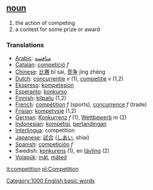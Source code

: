 == [[noun]] ==
# the action of competing
# a contest for some prize or award

=== Translations ===
*[[Arabic]]: [[منافسة]]
*[[Catalan]]: [[competició]] ''f''
*[[Chinese]]: [[比赛]] bǐ sài, [[竞争]] jìng zhēng
*[[Dutch]]: [[concurrentie]] ''v'' (1), [[competitie]] ''v'' (1,2)
*[[Ekspreso]]: [[kompetesion]]
*[[Esperanto]]: [[konkurso]]
*[[Finnish]]: [[kilpailu]] (1,2)
*[[French]]: [[compétition]] ''f'' (sports), [[concurrence]] ''f'' (trade)
*[[Frisian]]: [[kompetysje]] (1,2)
*[[German]]: [[Konkurrenz]] ''f'' (1), [[Wettbewerb]] ''m'' (2)
*[[Indonesian]]: [[kompetisi]], [[tanding|pertandingan]]
*[[Interlingua]]: competition
*[[Japanese]]: [[試合]] ([[しあい]], shiai)
*[[Spanish]]: [[competición]] ''f''
*Swedish: [[konkurens]] (1), en [[tävling]] (2)
*[[Volapük]]: [[mät]], [[mäted]]

[[it:competition]]
[[pl:Competition]]
[[Category:1000 English basic words]]